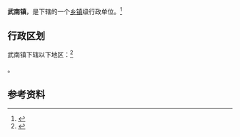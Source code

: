 {{中国乡级行政区|62/06/02/101/000}}

'''武南镇'''，是{{PRC admin/fullname|62/06/02/101/000|3}}下辖的一个[[乡镇|乡镇]]级行政单位。<ref>{{PRC admin/ref sgc|{{PRC admin/parent|62/06/02/101/000}}}}</ref>

== 行政区划 ==

武南镇下辖以下地区：<ref>{{PRC admin/ref sgc|62/06/02/101/000}}</ref>

{{PRC admin/children|62/06/02/101/000}}。

== 参考资料 ==

{{reflist}}

{{行政区划小作品}}
{{PRC admin/navcat|62/06/02/101/000}}